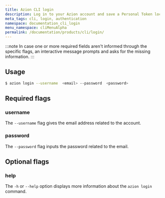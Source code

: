 ```yaml
---
title: Azion CLI login
description: Log in to your Azion account and save a Personal Token locally to authorize CLI commands.
meta_tags: cli, login, authentication
namespace: documentation_cli_login
menu_namespace: cliMenuAlpha
permalink: /documentation/products/cli/login/
---
```


:::note 
In case one or more required fields aren't informed through the specific flags, an interactive message prompts and asks for the missing information.
:::

## Usage

```bash
$ azion login --username  <email> --password  <password>
```

## Required flags

### username

The `--username` flag gives the email address related to the account.

### password

The `--password` flag inputs the password related to the email.


## Optional flags

### help

The `-h` or `--help` option displays more information about the `azion login` command.
